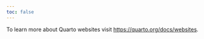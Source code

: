 ```yaml
---
toc: false 
---
```




To learn more about Quarto websites visit <https://quarto.org/docs/websites>.
